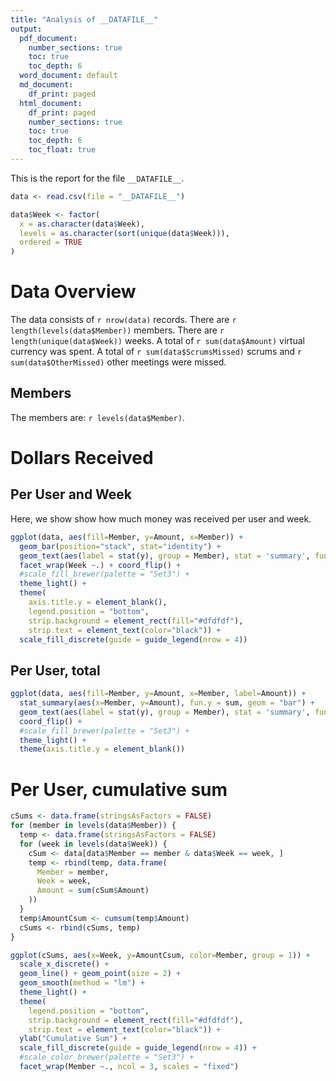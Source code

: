 ```yaml
---
title: "Analysis of __DATAFILE__"
output:
  pdf_document:
    number_sections: true
    toc: true
    toc_depth: 6
  word_document: default
  md_document:
    df_print: paged
  html_document:
    df_print: paged
    number_sections: true
    toc: true
    toc_depth: 6
    toc_float: true
---
```


This is the report for the file `__DATAFILE__`.

```r
data <- read.csv(file = "__DATAFILE__")
```
```r
data$Week <- factor(
  x = as.character(data$Week),
  levels = as.character(sort(unique(data$Week))),
  ordered = TRUE
)
```


# Data Overview

The data consists of `r nrow(data)` records. There are `r length(levels(data$Member))` members. There are `r length(unique(data$Week))` weeks. A total of `r sum(data$Amount)` virtual currency was spent. A total of `r sum(data$ScrumsMissed)` scrums and `r sum(data$OtherMissed)` other meetings were missed.

## Members

The members are: `r levels(data$Member)`.


# Dollars Received

## Per User and Week

Here, we show show how much money was received per user and week.

```r
ggplot(data, aes(fill=Member, y=Amount, x=Member)) +
  geom_bar(position="stack", stat="identity") +
  geom_text(aes(label = stat(y), group = Member), stat = 'summary', fun.y = sum, hjust = 1.5) +
  facet_wrap(Week ~.) + coord_flip() +
  #scale_fill_brewer(palette = "Set3") +
  theme_light() +
  theme(
    axis.title.y = element_blank(),
    legend.position = "bottom",
    strip.background = element_rect(fill="#dfdfdf"),
    strip.text = element_text(color="black")) +
  scale_fill_discrete(guide = guide_legend(nrow = 4))
```

## Per User, total

```r
ggplot(data, aes(fill=Member, y=Amount, x=Member, label=Amount)) +
  stat_summary(aes(x=Member, y=Amount), fun.y = sum, geom = "bar") +
  geom_text(aes(label = stat(y), group = Member), stat = 'summary', fun.y = sum, hjust = 1.5) +
  coord_flip() +
  #scale_fill_brewer(palette = "Set3") +
  theme_light() +
  theme(axis.title.y = element_blank())
```

# Per User, cumulative sum

```r
cSums <- data.frame(stringsAsFactors = FALSE)
for (member in levels(data$Member)) {
  temp <- data.frame(stringsAsFactors = FALSE)
  for (week in levels(data$Week)) {
    cSum <- data[data$Member == member & data$Week == week, ]
    temp <- rbind(temp, data.frame(
      Member = member,
      Week = week,
      Amount = sum(cSum$Amount)
    ))
  }
  temp$AmountCsum <- cumsum(temp$Amount)
  cSums <- rbind(cSums, temp)
}

ggplot(cSums, aes(x=Week, y=AmountCsum, color=Member, group = 1)) +
  scale_x_discrete() +
  geom_line() + geom_point(size = 2) +
  geom_smooth(method = "lm") + 
  theme_light() +
  theme(
    legend.position = "bottom",
    strip.background = element_rect(fill="#dfdfdf"),
    strip.text = element_text(color="black")) +
  ylab("Cumulative Sum") +
  scale_fill_discrete(guide = guide_legend(nrow = 4)) +
  #scale_color_brewer(palette = "Set3") +
  facet_wrap(Member ~., ncol = 3, scales = "fixed")
```

